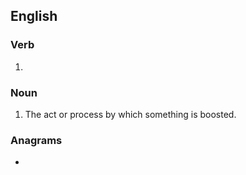 ==English==

===Verb===
{{head|en|verb form}}

# {{present participle of|en|boost|nocat=1}}

===Noun===
{{en-noun|~}}

# The act or process by which something is boosted.

===Anagrams===
* {{anagrams|en|a=bginoost|bongoist|bootings|tobogins}}